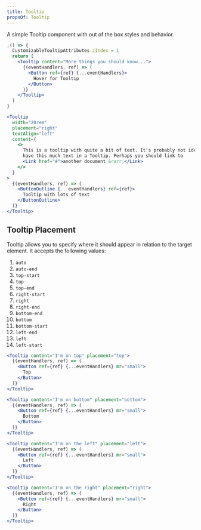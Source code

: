 ```yaml
---
title: Tooltip
propsOf: Tooltip
---
```


A simple Tooltip component with out of the box styles and behavior.

```jsx
;() => {
  CustomizableTooltipAttributes.zIndex = 1
  return (
    <Tooltip content="More things you should know...">
      {(eventHandlers, ref) => (
        <Button ref={ref} {...eventHandlers}>
          Hover for Tooltip
        </Button>
      )}
    </Tooltip>
  )
}
```

```jsx
<Tooltip
  width="20rem"
  placement="right"
  textAlign="left"
  content={
    <>
      This is a tooltip with quite a bit of text. It's probably not ideal to
      have this much text in a Tooltip. Perhaps you should link to
      <Link href="#">another document &rarr;</Link>
    </>
  }
>
  {(eventHandlers, ref) => (
    <ButtonOutline {...eventHandlers} ref={ref}>
      Tooltip with lots of text
    </ButtonOutline>
  )}
</Tooltip>
```

## Tooltip Placement

Tooltip allows you to specify where it should appear in relation to the target element. It accepts the following values:

1. `auto`
1. `auto-end`
1. `top-start`
1. `top`
1. `top-end`
1. `right-start`
1. `right`
1. `right-end`
1. `bottom-end`
1. `bottom`
1. `bottom-start`
1. `left-end`
1. `left`
1. `left-start`

```jsx
<Tooltip content="I'm on top" placement="top">
  {(eventHandlers, ref) => (
    <Button ref={ref} {...eventHandlers} mr="small">
      Top
    </Button>
  )}
</Tooltip>

<Tooltip content="I'm on bottom" placement="bottom">
  {(eventHandlers, ref) => (
    <Button ref={ref} {...eventHandlers} mr="small">
      Bottom
    </Button>
  )}
</Tooltip>

<Tooltip content="I'm on the left" placement="left">
  {(eventHandlers, ref) => (
    <Button ref={ref} {...eventHandlers} mr="small">
      Left
    </Button>
  )}
</Tooltip>

<Tooltip content="I'm on the right" placement="right">
  {(eventHandlers, ref) => (
    <Button ref={ref} {...eventHandlers} mr="small">
      Right
    </Button>
  )}
</Tooltip>
```
